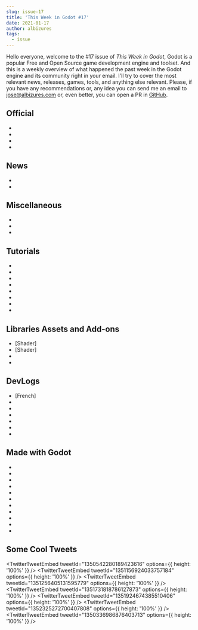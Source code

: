 ```yaml
---
slug: issue-17
title: 'This Week in Godot #17'
date: 2021-01-17
author: albizures
tags:
  - issue
---
```



Hello everyone, welcome to the #17 issue of _This Week in Godot_, Godot is a popular Free and Open Source game development engine and toolset. And this is a weekly overview of what happened the past week in the Godot engine and its community right in your email. I'll try to cover the most relevant news, releases, games, tools, and anything else relevant. Please, if you have any recommendations or, any idea you can send me an email to jose@albizures.com or, even better, you can open a PR in [GitHub](https://github.com/albizures/ThisWeekInGodot).

## Official

- <PostLink
  	type="article"
  	label="Dev snapshot: Godot 3.2.4 beta 6"
  	link="https://godotengine.org/article/dev-snapshot-godot-3-2-4-beta-6"
  />
- <PostLink
  	type="article"
  	label="Announcing the new community map for user groups"
  	link="https://godotengine.org/article/announcing-new-community-map-user-groups"
  />
- <PostLink
  	type="article"
  	label="Godot Showcase - Resolutiion developer Monolith of Minds talks about their experience"
  	link="https://godotengine.org/article/godot-showcase-monolith-of-minds-resolutiion"
  />
- <PostLink
  	type="youtube"
  	label="GodotCon Online 2021"
  	link="https://www.youtube.com/watch?v=bjuUtddnUok"
  />

## News

- <PostLink
  	label="Gotm.io Jam #1 ($80 Prizes)"
  	link="https://itch.io/jam/gotm-jam-1"
  />
- <PostLink
  	label="GodotCon 2021 - Free Godot Online Developer Conference"
  	link="https://www.youtube.com/watch?v=x7zHj051OSw"
  />

## Miscellaneous

- <PostLink
  	type="article"
  	label="Developing a game while learning the Godot game engine"
  	link="https://indiewatch.net/2021/01/21/developing-a-game-while-learning-the-godot-game-engine/"
  />
- <PostLink
  	type="youtube"
  	label="Top 5 Weekly Games [E07] - Gotm.io"
  	link="https://www.youtube.com/watch?v=RNoxG0b4QFo"
  />
- <PostLink
  	label="Godotes #5 - Game Jams (Part 2)"
  	link="https://godotes.com/issues/godotes-5/"
  />

## Tutorials

- <PostLink
  	type="youtube"
  	label="Websockets Godot 3 Tutorial - Ready to use Client Example for your multiplayer game!"
  	link="https://www.youtube.com/watch?v=_tonScnpjGQ"
  />
- <PostLink
  	source="https://github.com/HackTrout/2DPlatformer"
  	label="Tutorial for creating a tight controlling 2D platformer"
  	link="https://www.reddit.com/r/godot/comments/l17tw6/tutorial_for_creating_a_tight_controlling_2d/"
  />
- <PostLink
  	type="youtube"
  	label="Making a Simple Terrain in Godot"
  	link="https://www.youtube.com/watch?v=Af1f2JPvSIs"
  />
- <PostLink
  	type="youtube"
  	source="https://github.com/EricWRogers/GodotAccurateBulletPhysicsTutorial"
  	label="Realistic bullet physics in Godot!"
  	link="https://www.youtube.com/watch?v=2dnXZqeQUuk"
  />
- <PostLink
  	type="youtube"
  	label="Exporting From Godot Engine"
  	link="https://www.youtube.com/watch?v=3hF5SWjGA8A"
  />
- <PostLink
  	type="youtube"
  	label="Godot Engine - Collision Layer and Mask"
  	link="https://www.youtube.com/watch?v=c59PHMLrCj8"
  />
- <PostLink
  	type="youtube"
  	label="Godot Multiplayer Tutorial - Server-Side Collision Detection | Godot Dedicated Server #18"
  	link="https://www.youtube.com/watch?v=dpb-t6E7iEM"
  />
- <PostLink
  	type="youtube"
  	label="Xbox controller auto-detection in 5 minutes! Godot 3.2 Tutorial"
  	link="https://www.youtube.com/watch?v=Ox1kMM0qcTk"
  />

## Libraries Assets and Add-ons

- [Shader] <PostLink label="2D waterfall" link="https://godotshaders.com/shader/2d-waterfall/" />
- [Shader] <PostLink label="Brick/tiled wall" link="https://godotshaders.com/shader/brick-wall/" />
- <PostLink
  	source="https://github.com/hiulit/Godot-3-2D-Day-Night-Cycle"
  	label="Godot 3 2D Day/Night Cycle"
  	link="https://github.com/hiulit/Godot-3-2D-Day-Night-Cycle"
  />
- <PostLink
  	label="20 NEW OPEN SOURCE PROJECTS"
  	link="https://www.gdquest.com/news/2021/01/20-new-open-source-projects/"
  />

## DevLogs

- [French] <PostLink
    type="youtube"
    label="Godot devlog : Navigation Follow"
    link="https://www.youtube.com/watch?v=eC7_as5G6N4"
  />
- <PostLink
  	type="article"
  	label="Devlog: This Week on Moonshot #2"
  	link="https://store.steampowered.com/news/app/1492610/view/4816004515027404643"
  />
- <PostLink
  	type="youtube"
  	label="Biomes & Clouds - Godot Indie Game Devlog #3"
  	link="https://www.youtube.com/watch?v=3m9fPMkxSQs"
  />
- <PostLink
  	type="youtube"
  	label="I'm Starting A New Game!? | 1bit Metroidvania Devlog #1"
  	link="https://www.youtube.com/watch?v=TZl59AUXIGg"
  />
- <PostLink
  	type="youtube"
  	label="Adding Procgen and a Minimap to my Indie Game - Demonlocke Devlog"
  	link="https://www.youtube.com/watch?v=XjtXwj7DzHs"
  />
- <PostLink
  	type="youtube"
  	label="Enemies, new area, new characters - Far Star Game Devlog #6"
  	link="https://www.youtube.com/watch?v=7cN4nbV-4-g"
  />
- <PostLink
  	type="youtube"
  	label="One Month of Progress on My game in 4 Minutes with Memes | The Untitled Game Devlog 2"
  	link="https://www.youtube.com/watch?v=Sn9j-RDfD5k"
  />

## Made with Godot

- <PostLink
  	label="Swipe Dungeon"
  	link="https://play.google.com/store/apps/details?id=com.nl.dungeonsdaggers"
  />
- <PostLink
  	label="The Adventure of NAYU"
  	link="https://store.steampowered.com/app/1476340/The_Adventure_of_NAYU/"
  />
- <PostLink
  	source="https://github.com/NangiDev/GDSerCommPlugin"
  	label="Finally managed to communicate between Godot and an Arduino"
  	link="https://www.reddit.com/r/godot/comments/l0x2st/finally_managed_to_communicate_between_godot_and/"
  />
- <PostLink
  	source="https://github.com/ClarkThyLord/Voxel-Core/tree/master/examples/ProceduralWorld"
  	label="I made an example of procedural world generation with my Voxel-Core plugin."
  	link="https://www.reddit.com/r/godot/comments/kyiqif/i_made_an_example_of_procedural_world_generation/"
  />
- <PostLink
  	label="ΔV: Rings of Saturn"
  	link="https://koder.itch.io/dv-rings-of-saturn"
  />
- <PostLink
  	label="Liminal Ranger: A first person platformer"
  	link="https://yatoimtop.itch.io/liminal-ranger"
  />
- <PostLink label="RANZ FURY" link="https://picster.itch.io/franzfury" />
- <PostLink
  	label="Scrabdackle: a scribbly hand-drawn game about exploring a large inter-connected world"
  	link="https://jakefriend.itch.io/scrabdackle"
  />
- <PostLink
  	label="Clean Those Kids"
  	link="https://bakkerjoeri.itch.io/clean-those-kids"
  />
- <PostLink
  	label="Echo Papa 607: a Space Invaders clone"
  	link="https://jp00p.itch.io/echo-papa-607"
  />
- <PostLink
  	label="Hack Grid: a hacking-theme puzzle game"
  	link="https://daisy-games.itch.io/hackgrid"
  />

## Some Cool Tweets

<TwitterTweetEmbed tweetId="1350542280189423616" options={{ height: '100%' }} />
<TwitterTweetEmbed tweetId="1351156924033757184" options={{ height: '100%' }} />
<TwitterTweetEmbed tweetId="1351256405131595779" options={{ height: '100%' }} />
<TwitterTweetEmbed tweetId="1351731818786127873" options={{ height: '100%' }} />
<TwitterTweetEmbed tweetId="1351924674385510406" options={{ height: '100%' }} />
<TwitterTweetEmbed tweetId="1352325272700407808" options={{ height: '100%' }} />
<TwitterTweetEmbed tweetId="1350336986876403713" options={{ height: '100%' }} />

